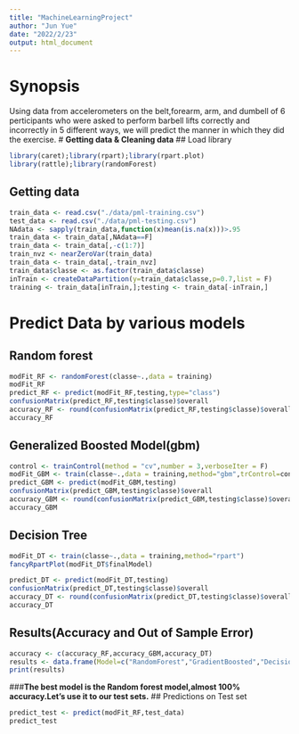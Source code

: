 ---
title: "MachineLearningProject"
author: "Jun Yue"
date: "2022/2/23"
output: html_document
---
# **Synopsis**
Using data from accelerometers on the belt,forearm, arm, and dumbell of 6 perticipants who were asked to perform barbell lifts correctly and incorrectly in 5 different ways, we will predict the manner in which they did the exercise.
# **Getting data & Cleaning data**
## Load library
```{r}
library(caret);library(rpart);library(rpart.plot)
library(rattle);library(randomForest)
```
## Getting data
```{r}
train_data <- read.csv("./data/pml-training.csv")
test_data <- read.csv("./data/pml-testing.csv")
NAdata <- sapply(train_data,function(x)mean(is.na(x)))>.95
train_data <- train_data[,NAdata==F]
train_data <- train_data[,-c(1:7)]
train_nvz <- nearZeroVar(train_data)
train_data <- train_data[,-train_nvz]
train_data$classe <- as.factor(train_data$classe)
inTrain <- createDataPartition(y=train_data$classe,p=0.7,list = F)
training <- train_data[inTrain,];testing <- train_data[-inTrain,]

```
# **Predict Data by various models**
## Random forest
```{r}
modFit_RF <- randomForest(classe~.,data = training)
modFit_RF
predict_RF <- predict(modFit_RF,testing,type="class")
confusionMatrix(predict_RF,testing$classe)$overall
accuracy_RF <- round(confusionMatrix(predict_RF,testing$classe)$overall[[1]],3)
accuracy_RF
```    
## Generalized Boosted Model(gbm)
```{r}
control <- trainControl(method = "cv",number = 3,verboseIter = F)
modFit_GBM <- train(classe~.,data = training,method="gbm",trControl=control,verbose=F)
predict_GBM <- predict(modFit_GBM,testing)
confusionMatrix(predict_GBM,testing$classe)$overall
accuracy_GBM <- round(confusionMatrix(predict_GBM,testing$classe)$overall[[1]],3)
accuracy_GBM

```
## Decision Tree
```{r}
modFit_DT <- train(classe~.,data = training,method="rpart")
fancyRpartPlot(modFit_DT$finalModel)
```
```{r}
predict_DT <- predict(modFit_DT,testing)
confusionMatrix(predict_DT,testing$classe)$overall
accuracy_DT <- round(confusionMatrix(predict_DT,testing$classe)$overall[[1]],3)
accuracy_DT
```
## Results(Accuracy and Out of Sample Error)
```{r}
accuracy <- c(accuracy_RF,accuracy_GBM,accuracy_DT)
results <- data.frame(Model=c("RandomForest","GradientBoosted","DecisionTree"),Accuracy=accuracy,Oos_error=1-accuracy)
print(results)
```
###**The best model is the Random forest model,almost 100% accuracy.Let's use it to our test sets.**
## Predictions on Test set
```{r}
predict_test <- predict(modFit_RF,test_data)
predict_test
```












